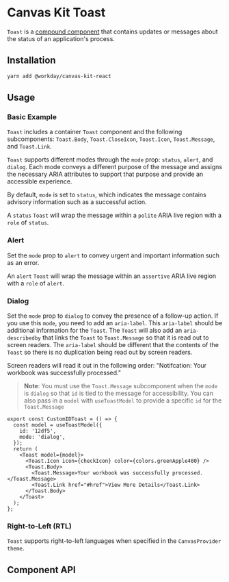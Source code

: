 

<Meta title="Components/Popups/Toast" component={Toast} />

# Canvas Kit Toast

`Toast` is a [compound component](/getting-started/for-developers/resources/compound-components/)
that contains updates or messages about the status of an application's process.

## Installation

```sh
yarn add @workday/canvas-kit-react
```

## Usage

### Basic Example

`Toast` includes a container `Toast` component and the following subcomponents: `Toast.Body`,
`Toast.CloseIcon`, `Toast.Icon`, `Toast.Message`, and `Toast.Link`.

`Toast` supports different modes through the `mode` prop: `status`, `alert`, and `dialog`. Each mode
conveys a different purpose of the message and assigns the necessary ARIA attributes to support that
purpose and provide an accessible experience.

By default, `mode` is set to `status`, which indicates the message contains advisory information
such as a successful action.


<ExampleCodeBlock code={Basic} />


A `status` `Toast` will wrap the message within a `polite` ARIA live region with a `role` of
`status`.


### Alert

Set the `mode` prop to `alert` to convey urgent and important information such as an error.

<ExampleCodeBlock code={ToastAlert} />


An `alert` `Toast` will wrap the message within an `assertive` ARIA live region with a `role` of
`alert`.

### Dialog

Set the `mode` prop to `dialog` to convey the presence of a follow-up action. If you use this
`mode`, you need to add an `aria-label`. This `aria-label` should be additional information for the
`Toast`. The `Toast` will also add an `aria-describedby` that links the `Toast` to `Toast.Message`
so that it is read out to screen readers. The `aria-label` should be different that the contents of
the `Toast` so there is no duplication being read out by screen readers.


<ExampleCodeBlock code={ToastDialog} />


Screen readers will read it out in the following order: "Notifcation: Your workbook was successfully
processed."

> **Note**: You must use the `Toast.Message` subcomponent when the `mode` is `dialog` so that `id`
> is tied to the message for accessibility. You can also pass in a `model` with `useToastModel` to
> provide a specific `id` for the `Toast.Message`

```tsx
export const CustomIDToast = () => {
  const model = useToastModel({
    id: '12df5',
    mode: 'dialog',
  });
  return (
    <Toast model={model}>
      <Toast.Icon icon={checkIcon} color={colors.greenApple400} />
      <Toast.Body>
        <Toast.Message>Your workbook was successfully processed.</Toast.Message>
        <Toast.Link href="#href">View More Details</Toast.Link>
      </Toast.Body>
    </Toast>
  );
};
```

### Right-to-Left (RTL)

`Toast` supports right-to-left languages when specified in the `CanvasProvider` `theme`.

<ExampleCodeBlock code={RTL} />


## Component API

<SymbolDoc name="Toast" fileName="/react/" />
